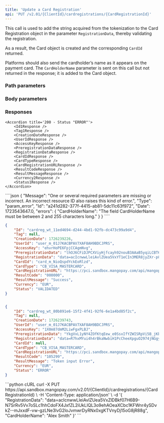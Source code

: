 ```yaml
---
title: 'Update a Card Registration'  
api: 'PUT /v2.01/{ClientId}/cardregistrations/{CardRegistrationId}'  
---
```




This call is used to add the string acquired from the tokenization to the Card Registration object in the parameter `RegistrationData`, thereby validating the registration.

As a result, the Card object is created and the corresponding `CardId` returned.

Platforms should also send the cardholder’s name as it appears on the payment card. The `CardHolderName` parameter is sent on this call but not returned in the response; it is added to the Card object. 

### Path parameters  

<CardRegistrationId />  

### Body parameters  

<RegistrationData />

<CardHolderName />

### Responses  

<AccordionGroup>
    <Accordion title='200 - Status "VALIDATED"'>  
        <Id1Response />  
        <Tag1Response />  
        <CreationDateResponse />  
        <UserIdResponse />  
        <AccessKeyResponse />  
        <PreregistrationDataResponse />  
        <RegistrationDataResponse />  
        <CardIdResponse />  
        <CardType1Response />  
        <CardRegistrationURLResponse />  
        <ResultCodeResponse />  
        <ResultMessageResponse />  
        <Currency2Response />  
        <Status1Response />
    </Accordion>

    <Accordion title='200 - Status "ERROR"'>  
        <Id1Response />  
        <Tag1Response />  
        <CreationDateResponse />  
        <UserIdResponse />  
        <AccessKeyResponse />  
        <PreregistrationDataResponse />  
        <RegistrationDataResponse />  
        <CardIdResponse />  
        <CardTypeResponse />  
        <CardRegistrationURLResponse />  
        <ResultCodeResponse />  
        <ResultMessageResponse />  
        <Currency2Response />  
        <Status1Response />
    </Accordion>
</AccordionGroup>
  
<Accordion title="400 - CardHolderName can't be longer than than 255 characters">
````json
{
    "Message": "One or several required parameters are missing or incorrect. An incorrect resource ID also raises this kind of error.",
    "Type": "param_error",
    "Id": "a241d282-377f-4415-ab81-5dc11c63f972",
    "Date": 1723543647.0,
    "errors": {
        "CardHolderName": "The field CardHolderName must be between 2 and 255 characters long."
    }
}
````
</Accordion>

<ResponseExample>  

```json 200 - Status "VALIDATED"  
{
    "Id": "cardreg_wt_11ed4694-d244-4bd1-92fb-dc473c99a9d4",
    "Tag": null,
    "CreationDate": 1726239226,
    "UserId": "user_m_01J7KACBPAV7XAF8AH9BDCJPRS",
    "AccessKey": "ehvrHoPE6FpjCCAgmNvg",
    "PreregistrationData": "lhOJ6CFiDJPCXViyHjfcayh92nouB3AAaB5yqiLCBT6yjkLPCptmxsUdfffAc6EE4uj9AuSfmwbdfKN3BMechzUU3Gz8ectEx70TDeupudr",
    "RegistrationData": "data=acIcnwwLleiAvlZUea5VxYT1eCIn3MER8jyZXr-p8Bzb4Rm8GIA0MQtPs2NL7zPzPO_I7EjQm-m92V909JUL6KT-PmPzJfAQZV_8PIz6wKvjorGNaNd8Mg1rqN6eBpS5Nx0xgKTVnyDj15oG8jR875",
    "CardId": "card_m_NioQspdYckEoRlzd",
    "CardType": "CB_VISA_MASTERCARD",
    "CardRegistrationURL": "https://pci.sandbox.mangopay.com/api/mangopay/vault/tokenize/eyJjbGllbnQiOiJhbnRob255aF90ZXN0MSIsInRva2VuIjoiUlBQTVdJR1hrd0ZJSGFacyJ9",
    "ResultCode": "000000",
    "ResultMessage": "Success",
    "Currency": "EUR",
    "Status": "VALIDATED"
}
```

```json 200 - Status "ERROR"   

{
    "Id": "cardreg_wt_80b891e6-15f2-4f41-92f6-6e1a4bd85f2c",
    "Tag": null,
    "CreationDate": 1726239743,
    "UserId": "user_m_01J7KACBPAV7XAF8AH9BDCJPRS",
    "AccessKey": "1X0m87dmM2LiwFgxPLBJ",
    "PreregistrationData": "YkgVxL1yNY4ZOfKtqEew_e0SsxIfYZWISRpVi5B_jKboe08cd0V_NE-iZ891ehPx2ddFLVXdicolcUIkv_kKEA",
    "RegistrationData": "data=R7hxMYui4h4rBkaNwbiH1PcCheeXpguO2974jNGgynAVfsmychzXX2Wj-MoseJpnl8C1taMnTBqWmjbSWmgMQNE2bMetrwzREAFpp6SMaYi3vFHtOVUf5ZCUjtEbhayaNx0xgKTVnyDj15oG8jR88g",
    "CardId": null,
    "CardType": "CB_VISA_MASTERCARD",
    "CardRegistrationURL": "https://pci.sandbox.mangopay.com/api/mangopay/vault/tokenize/eyJjbGllbnQiOiJjbGllbnRJZCIsInRva2VuIjoidW5xaXVlVG9rZW4ifQ==",
    "ResultCode": "105299",
    "ResultMessage": "Token input Error",
    "Currency": "EUR",
    "Status": "ERROR"
}  
```

</ResponseExample>  

<RequestExample>
```python cURL
curl -X PUT https://api.sandbox.mangopay.com/v2.01/{ClientId}/cardregistrations/{CardRegistrationId} \
  -H 'Content-Type: application/json' \
  -d '{
    "RegistrationData": "data=acIcnwwLleiAvlZUea5VxZlDBkf07H6B9-N7SrRv5Vv7oSLc1hhCdoFX4JxfZL2iUkLIQL3o9ehAOeaXCbc1KFWnr4ySDvkZ--mJxxdF-vw-gzLNe3lvG2loJvmwrDyRNx0xgKTVnyDj15oG8jR88g",
    "CardHolderName": "Alex Smith"
}'
```
    <RestUpdateCardRegistration />
    <PhpUpdateCardRegistration />
    <NodeUpdateCardRegistration />
    <RubyUpdateCardRegistration />
    <JavaUpdateCardRegistration />
    <PythonUpdateCardRegistration />
    <NetUpdateCardRegistration />
</RequestExample>